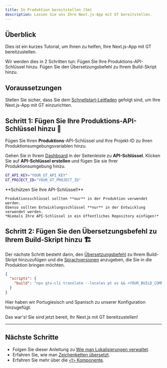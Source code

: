 ```yaml
---
title: In Produktion bereitstellen (5m)
description: Lassen Sie uns Ihre Next.js-App mit GT bereitstellen.
---
```


## Überblick

Dies ist ein kurzes Tutorial, um Ihnen zu helfen, Ihre Next.js-App mit GT bereitzustellen.

Wir werden dies in 2 Schritten tun:
<Steps>
  <Step>
    Fügen Sie Ihre Produktions-API-Schlüssel hinzu.
  </Step>
  <Step>
    Fügen Sie den Übersetzungsbefehl zu Ihrem Build-Skript hinzu.
  </Step>
</Steps>

## Voraussetzungen

Stellen Sie sicher, dass Sie dem [Schnellstart-Leitfaden](/docs/next/tutorials/quickstart) gefolgt sind, um Ihre Next.js-App mit GT einzurichten.

## Schritt 1: Fügen Sie Ihre Produktions-API-Schlüssel hinzu 🔑

Fügen Sie Ihren **Produktions**-API-Schlüssel und Ihre Projekt-ID zu Ihren Produktionsumgebungsvariablen hinzu.

Gehen Sie in Ihrem [Dashboard](https://www.generaltranslation.com/signin) in der Seitenleiste zu **API-Schlüssel**.
Klicken Sie auf **API-Schlüssel erstellen** und fügen Sie sie Ihrer Produktionsumgebung hinzu.

```bash copy
GT_API_KEY="YOUR_GT_API_KEY"
GT_PROJECT_ID="YOUR_GT_PROJECT_ID"
```

<Callout type="warn">
    **Schützen Sie Ihre API-Schlüssel!**

    Produktionsschlüssel sollten **nur** in der Produktion verwendet werden.
    Ebenso sollten Entwicklungsschlüssel **nur** in der Entwicklung verwendet werden.
    *Niemals Ihre API-Schlüssel in ein öffentliches Repository einfügen!*
</Callout>

## Schritt 2: Fügen Sie den Übersetzungsbefehl zu Ihrem Build-Skript hinzu 🏗️

Der nächste Schritt besteht darin, den [Übersetzungsbefehl](/docs/cli/translate) zu Ihrem Build-Skript hinzuzufügen
und die [Sprachversionen](/docs/reference/supported-locales) anzugeben, die Sie in die Produktion bringen möchten.

```json title="package.json" copy
{
  "scripts": {
    "build": "npx gtx-cli translate --locales pt es && <YOUR_BUILD_COMMAND>"
  }
}
```
Hier haben wir Portugiesisch und Spanisch zu unserer Konfiguration hinzugefügt.

Das war's! Sie sind jetzt bereit, Ihr Next.js mit GT bereitzustellen!

---

## Nächste Schritte
 * Folgen Sie dieser Anleitung zu [Wie man Lokalisierungen verwaltet](/docs/next/reference/locale-management).
 * Erfahren Sie, wie man [Zeichenketten übersetzt](/docs/next/reference/translating-strings).
 * Erfahren Sie mehr über die [`<T>` Komponente](/docs/usage/t).
